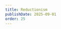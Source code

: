 ```yaml
---
title: Reductionism
publishDate: 2025-09-01
order: 25
---
```



<FullImage
  src={reductionism}
  srcDark={reductionismDark}
  alt="Reductionism"
  boxed={true}
  fit="cover"
  class="max-w-[60%] mx-auto my-8"
/>
